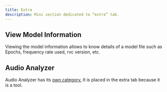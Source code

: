 ```yaml
---
title: Extra
description: Mini section dedicated to “extra” tab.
---
```



## View Model Information

Viewing the model information allows to know details of a model file such as Epochs, frequency rate used, rvc version, etc.

<ImageZoom src="/images/extra.png" alt="Extra"  width={1000} height={500}  className="rounded shadow-xl shadow-black/10 dark:shadow-white/10 border border-white/10"/>


## Audio Analyzer 

Audio Analyzer has its [own category.](/applio/getting-started/audio-analizer) It is placed in the extra tab because it is a tool.